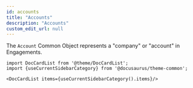 ```yaml
---
id: accounts
title: "Accounts"
description: "Accounts"
custom_edit_url: null
---
```




The `Account` Common Object represents a "company" or "account" in Engagements.



```mdx-code-block
import DocCardList from '@theme/DocCardList';
import {useCurrentSidebarCategory} from '@docusaurus/theme-common';

<DocCardList items={useCurrentSidebarCategory().items}/>
```
      